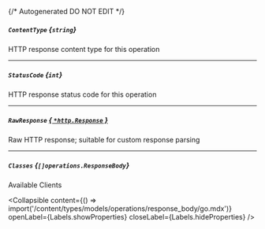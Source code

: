 {/* Autogenerated DO NOT EDIT  */}

##### `ContentType` *{`string`}*
HTTP response content type for this operation

---
##### `StatusCode` *{`int`}*
HTTP response status code for this operation

---
##### `RawResponse` [*{ `*http.Response` }*](https://pkg.go.dev/net/http#Response)
Raw HTTP response; suitable for custom response parsing

---
##### `Classes` *{`[]operations.ResponseBody`}*
Available Clients

<Collapsible content={() => import('/content/types/models/operations/response_body/go.mdx')} openLabel={Labels.showProperties} closeLabel={Labels.hideProperties} />



